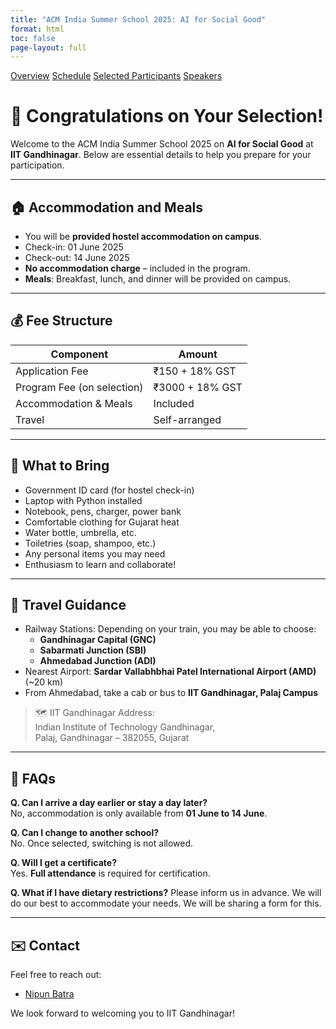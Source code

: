 ```yaml
---
title: "ACM India Summer School 2025: AI for Social Good"
format: html
toc: false
page-layout: full
---
```


::: {.event-navigation}
[Overview](index.qmd)
[Schedule](schedule.qmd)
[Selected Participants](selected.qmd)
[Speakers](speakers.qmd)
:::


# 🎉 Congratulations on Your Selection!

Welcome to the ACM India Summer School 2025 on **AI for Social Good** at **IIT Gandhinagar**. Below are essential details to help you prepare for your participation.

---

## 🏠 Accommodation and Meals

- You will be **provided hostel accommodation on campus**.
- Check-in: 01 June 2025 
- Check-out: 14 June 2025
- **No accommodation charge** – included in the program.
- **Meals**: Breakfast, lunch, and dinner will be provided on campus.

---

## 💰 Fee Structure

| Component                  | Amount         |
|---------------------------|----------------|
| Application Fee           | ₹150 + 18% GST |
| Program Fee (on selection) | ₹3000 + 18% GST |
| Accommodation & Meals     | Included       |
| Travel                    | Self-arranged  |

---

## 🧳 What to Bring

- Government ID card (for hostel check-in)
- Laptop with Python installed
- Notebook, pens, charger, power bank
- Comfortable clothing for Gujarat heat
- Water bottle, umbrella, etc.
- Toiletries (soap, shampoo, etc.)
- Any personal items you may need
- Enthusiasm to learn and collaborate!

---

## 🚆 Travel Guidance

- Railway Stations: Depending on your train, you may be able to choose:
    - **Gandhinagar Capital (GNC)** 
    - **Sabarmati Junction (SBI)** 
    - **Ahmedabad Junction (ADI)** 
- Nearest Airport: **Sardar Vallabhbhai Patel International Airport (AMD)** (~20 km)
- From Ahmedabad, take a cab or bus to **IIT Gandhinagar, Palaj Campus**


> 🗺️ IIT Gandhinagar Address:  
> Indian Institute of Technology Gandhinagar,  
> Palaj, Gandhinagar – 382055, Gujarat

---


## 🙋 FAQs

**Q. Can I arrive a day earlier or stay a day later?**  
No, accommodation is only available from **01 June to 14 June**.

**Q. Can I change to another school?**  
No. Once selected, switching is not allowed.

**Q. Will I get a certificate?**  
Yes. **Full attendance** is required for certification.

**Q. What if I have dietary restrictions?**
Please inform us in advance. We will do our best to accommodate your needs. We will be sharing a form for this.



---

## ✉️ Contact

Feel free to reach out:

- [Nipun Batra](mailto:nipun.batra@iitgn.ac.in)

We look forward to welcoming you to IIT Gandhinagar!